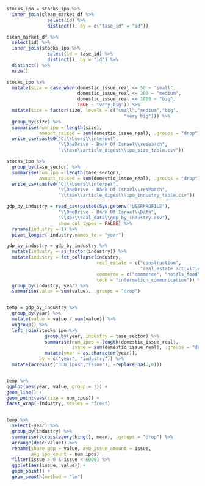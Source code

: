 
```r

stocks_ipo = stocks_ipo %>% 
  inner_join(clean_market_df %>% 
               select(id) %>% 
               distinct(), by = c("tase_id" = "id"))

clean_market_df %>% 
  select(id) %>% 
  inner_join(stocks_ipo %>% 
               select(id = tase_id) %>% 
               distinct(), by = "id") %>% 
  distinct() %>% 
  nrow()

```

```r

stocks_ipo %>% 
  mutate(size = case_when(domestic_issue_real <= 50 ~ "small",
                          domestic_issue_real <= 200 ~ "medium",
                          domestic_issue_real <= 1000 ~ "big",
                          TRUE ~ "very big")) %>% 
  mutate(size = factor(size, levels = c("small","medium","big",
                                           "very big"))) %>% 
  group_by(size) %>% 
  summarise(num_ipo = length(size),
            amount_raised = sum(domestic_issue_real), .groups = "drop") %>% 
  write_csv(paste0("C:\\Users\\internet",
                   "\\OneDrive - Bank Of Israel\\research",
                   "\\tase\\article_digest\\ipo_size_table.csv"))

```


```r

stocks_ipo %>% 
  group_by(tase_sector) %>% 
  summarise(num_ipo = length(tase_sector),
            amount_raised = sum(domestic_issue_real), .groups = "drop") %>% 
  write_csv(paste0("C:\\Users\\internet",
                   "\\OneDrive - Bank Of Israel\\research",
                   "\\tase\\article_digest\\ipo_industry_table.csv"))

```

```r

gdp_by_industry = read_csv(paste0(Sys.getenv("USERPROFILE"),
                   "\\OneDrive - Bank Of Israel\\Data",
                   "\\BoI\\real_data\\gdp_by_industry.csv"),
                   show_col_types = FALSE) %>% 
  rename(industry = 1) %>% 
  pivot_longer(-industry,names_to = "year")

gdp_by_industry = gdp_by_industry %>% 
  mutate(industry = as_factor(industry)) %>% 
  mutate(industry = fct_collapse(industry,
                                 real_estate = c("construction",
                                                 "real_estate_activities"),
                                 commerce = c("commerce", "hotels_food"),
                                 tech = "information_communication")) %>% 
  group_by(industry, year) %>% 
  summarise(value = sum(value), .groups = "drop")



```

```r

temp = gdp_by_industry %>% 
  group_by(year) %>% 
  mutate(value = value / sum(value)) %>% 
  ungroup() %>% 
  left_join(stocks_ipo %>% 
              group_by(year, industry = tase_sector) %>% 
              summarise(num_ipos = length(domestic_issue_real),
                        issue = sum(domestic_issue_real), .groups = "drop") %>% 
              mutate(year = as.character(year)),
            by = c("year", "industry")) %>% 
  mutate(across(c("num_ipos","issue"), ~replace_na(.,0)))


temp %>%
ggplot(aes(year, value, group = 1)) +
geom_line() +
geom_point(aes(size = num_ipos)) +
facet_wrap(~industry, scales = "free")


temp %>% 
  select(-year) %>%
  group_by(industry) %>%
  summarise(across(everything(), mean), .groups = "drop") %>%
  arrange(desc(value)) %>% 
  rename(share_gdp = value, avg_issue_amount = issue,
         avg_ipo_count = num_ipos)
  filter(issue > 0 & issue < 6000) %>% 
  ggplot(aes(issue, value)) + 
  geom_point() + 
  geom_smooth(method = "lm")


```

